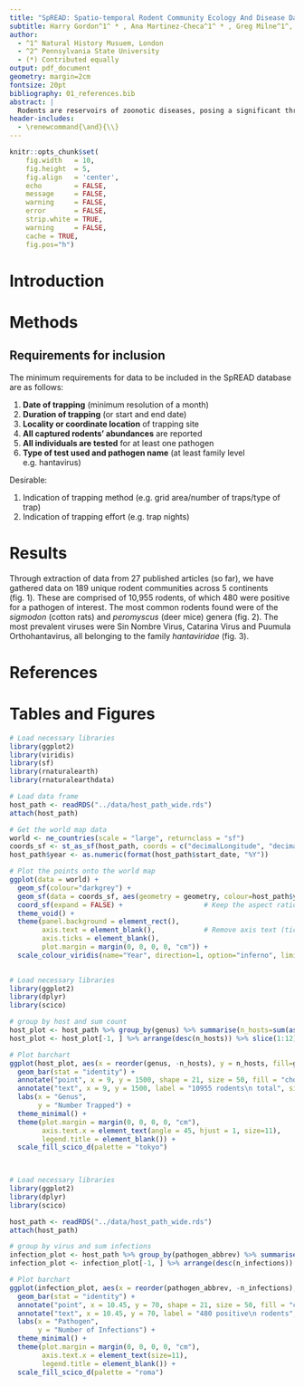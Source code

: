 ```yaml
---
title: "SpREAD: Spatio-temporal Rodent Community Ecology And Disease Database."
subtitle: Harry Gordon^1^ * , Ana Martinez-Checa^1^ * , Greg Milne^1^, David Redding^1^, David Simons^2^
author:
  - ^1^ Natural History Musuem, London
  - ^2^ Pennsylvania State University
  - (*) Contributed equally
output: pdf_document
geometry: margin=2cm
fontsize: 20pt
bibliography: 01_references.bib
abstract: |
  Rodents are reservoirs of zoonotic diseases, posing a significant threat to human health. Understanding rodent ecology and population dynamics is therefore important for mitigating human zoonotic hazards. Trapping studies have improved our understanding of zoonotic epidemiology, however, capturing known reservoirs to the exclusion of other rodent species limits inference on broader eco-epidemiological questions. Detailed information on rodent communities could be used to understand how global changes in habitat suitability and climate influence the dynamic ecosystems from which zoonotic diseases emerge and are maintained. Currently, there is no standard method for reporting rodent trapping data. This project aims to establish a high-resolution rodent community seroprevalence database by collating published data on rodent abundance and pathogen prevalence, and provide a standard for its reporting going forward. These data will facilitate robust inference on the eco-epidemiological predictors of rodent-borne disease, helping to shape our understanding of zoonotic disease risk in a changing world.
header-includes: 
  - \renewcommand{\and}{\\}
---
```


```r
knitr::opts_chunk$set(
    fig.width   = 10,
    fig.height  = 5,
    fig.align   = 'center',
    echo        = FALSE,
    message     = FALSE,
    warning     = FALSE,
    error       = FALSE,
    strip.white = TRUE,
    warning     = FALSE,
    cache = TRUE,
    fig.pos="h")
```




# Introduction

# Methods

## Requirements for inclusion

The minimum requirements for data to be included in the SpREAD database are as follows:

1. **Date of trapping** (minimum resolution of a month)
1. **Duration of trapping** (or start and end date)
1. **Locality or coordinate location** of trapping site
1. **All captured rodents' abundances** are reported
1. **All individuals are tested** for at least one pathogen
1. **Type of test used and pathogen name** (at least family level e.g. hantavirus)

Desirable:

1. Indication of trapping method (e.g. grid area/number of traps/type of trap)
1. Indication of trapping effort (e.g. trap nights)


# Results

Through extraction of data from 27 published articles (so far), we have gathered data on 189 unique rodent communities across 5 continents (fig. 1). These are comprised of 10,955 rodents, of which 480 were positive for a pathogen of interest. The most common rodents found were of the *sigmodon* (cotton rats) and *peromyscus* (deer mice) genera (fig. 2). The most prevalent viruses were Sin Nombre Virus, Catarina Virus and Puumula Orthohantavirus, all belonging to the family *hantaviridae* (fig. 3).

# References

# Tables and Figures

```r
# Load necessary libraries
library(ggplot2)
library(viridis)
library(sf)
library(rnaturalearth)
library(rnaturalearthdata)

# Load data frame
host_path <- readRDS("../data/host_path_wide.rds")
attach(host_path)

# Get the world map data
world <- ne_countries(scale = "large", returnclass = "sf")
coords_sf <- st_as_sf(host_path, coords = c("decimalLongitude", "decimalLatitude"), crs = 4326, agr = "constant")
host_path$year <- as.numeric(format(host_path$start_date, "%Y"))

# Plot the points onto the world map 
ggplot(data = world) +
  geom_sf(colour="darkgrey") +
  geom_sf(data = coords_sf, aes(geometry = geometry, colour=host_path$year), size = 3, shape=19) +
  coord_sf(expand = FALSE) +                    # Keep the aspect ratio
  theme_void() +
  theme(panel.background = element_rect(), 
        axis.text = element_blank(),            # Remove axis text (tick labels)
        axis.ticks = element_blank(),
        plot.margin = margin(0, 0, 0, 0, "cm")) +
  scale_colour_viridis(name="Year", direction=1, option="inferno", limits=c(1980, 2030))
  
```


```r
# Load necessary libraries
library(ggplot2)
library(dplyr)
library(scico)

# group by host and sum count
host_plot <- host_path %>% group_by(genus) %>% summarise(n_hosts=sum(as.numeric(individualCount)))
host_plot <- host_plot[-1, ] %>% arrange(desc(n_hosts)) %>% slice(1:12)

# Plot barchart
ggplot(host_plot, aes(x = reorder(genus, -n_hosts), y = n_hosts, fill=genus)) +
  geom_bar(stat = "identity") + 
  annotate("point", x = 9, y = 1500, shape = 21, size = 50, fill = "chocolate4", color = "chocolate4") +
  annotate("text", x = 9, y = 1500, label = "10955 rodents\n total", size = 5) +
  labs(x = "Genus",
       y = "Number Trapped") +
  theme_minimal() +
  theme(plot.margin = margin(0, 0, 0, 0, "cm"),
        axis.text.x = element_text(angle = 45, hjust = 1, size=11),
        legend.title = element_blank()) +
  scale_fill_scico_d(palette = "tokyo")

  
```


```r
# Load necessary libraries
library(ggplot2)
library(dplyr)
library(scico)

host_path <- readRDS("../data/host_path_wide.rds")
attach(host_path)

# group by virus and sum infections
infection_plot <- host_path %>% group_by(pathogen_abbrev) %>% summarise(n_infections=sum(positive))
infection_plot <- infection_plot[-1, ] %>% arrange(desc(n_infections))

# Plot barchart
ggplot(infection_plot, aes(x = reorder(pathogen_abbrev, -n_infections), y = n_infections, fill=pathogen_abbrev)) +
  geom_bar(stat = "identity") + 
  annotate("point", x = 10.45, y = 70, shape = 21, size = 50, fill = "cadetblue", color = "cadetblue") +
  annotate("text", x = 10.45, y = 70, label = "480 positive\n rodents", size = 5) +
  labs(x = "Pathogen",
       y = "Number of Infections") +
  theme_minimal() +
  theme(plot.margin = margin(0, 0, 0, 0, "cm"),
        axis.text.x = element_text(size=11),
        legend.title = element_blank()) +
  scale_fill_scico_d(palette = "roma")

  
```


